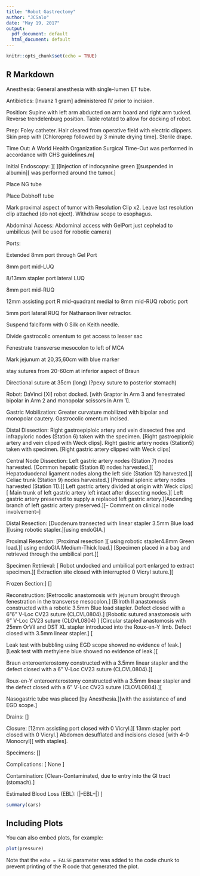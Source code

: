 ```yaml
---
title: "Robot Gastrectomy"
author: "JCSalo"
date: "May 19, 2017"
output:
  pdf_document: default
  html_document: default
---
```


```r
knitr::opts_chunk$set(echo = TRUE)
```

## R Markdown

Anesthesia: General anesthesia with single-lumen ET tube. 

Antibiotics: [Invanz 1 gram] administered IV prior to incision.

Position:  Supine with left arm abducted on arm board and right arm tucked. Reverse trendelenburg position.  Table rotated to allow for docking of robot.

Prep:  Foley catheter. Hair cleared from operative field with electric clippers.  Skin prep with [Chloroprep followed by 3 minute drying time]. Sterile drape.

Time Out: A World Health Organization Surgical Time-Out was performed in accordance with CHS guidelines.m[

Initial Endoscopy: ][  ][Injection of indocyanine green ][suspended in albumin][ was performed around the tumor.]

Place NG tube

Place Dobhoff tube

Mark proximal aspect of tumor with Resolution Clip x2.  Leave last resolution clip attached (do not eject).  Withdraw scope to esophagus.

Abdominal Access: Abdominal access with GelPort just cephelad to umbilicus (will be used for robotic camera)

Ports: 

Extended 8mm port through Gel Port

8mm port mid-LUQ

8/13mm stapler port lateral LUQ

8mm port mid-RUQ

12mm assisting port R mid-quadrant medial to 8mm mid-RUQ robotic port

5mm port lateral RUQ for Nathanson liver retractor.

Suspend falciform with 0 Silk on Keith needle.

Divide gastrocolic omentum to get access to lesser sac


Fenestrate transverse mesocolon to left of MCA


Mark jejunum at 20,35,60cm with blue marker

stay sutures from 20-60cm at inferior aspect of Braun

Directional suture at 35cm (long) (?pexy suture to posterior stomach)




Robot: DaVinci [Xi] robot docked. [with Graptor in Arm 3 and fenestrated bipolar in Arm 2 and monopolar scissors in Arm 1].

Gastric Mobilization: Greater curvature mobilized with bipolar and monopolar cautery. Gastrocolic omentum incised. 

Distal Dissection:  Right gastroepiploic artery and vein dissected free and infrapyloric nodes (Station 6) taken with the specimen. [Right gastroepiploic artery and vein cliped with Weck clips]. Right gastric artery nodes (Station5) taken with specimen. [Right gastric artery clipped with Weck clips]

Central Node Dissection:  Left gastric artery nodes (Station 7) nodes harvested.  [Common hepatic (Station 8) nodes harvested.][ Hepatoduodenal ligament nodes along the left side (Station 12) harvested.][ Celiac trunk (Station 9) nodes harvested.] [Proximal splenic artery nodes harvested (Station 11).][ Left gastric artery divided at origin with Weck clips][ Main trunk of left gastric artery left intact after dissecting nodes.][ Left gastric artery preserved to supply a replaced left gastric artery.][Ascending branch of left gastric artery preserved.][-- Comment on clinical node involvement--]

Distal Resection: [Duodenum transected with linear stapler 3.5mm Blue load ][using robotic stapler.][using endoGIA.]

Proximal Resection: [Proximal resection ][ using robotic stapler4.8mm Green load.][ using endoGIA Medium-Thick load.] [Specimen placed in a bag and retrieved through the umbilical port.][

Specimen Retrieval: [ Robot undocked and umbilical port enlarged to extract specimen.][ Extraction site closed with interrupted 0 Vicryl suture.][

Frozen Section:] []
 
Reconstruction: [Retrocolic anastomosis with jejunum brought through fenestration in the transverse mesocolon.] [Bilroth II anastomosis constructed with a robotic 3.5mm Blue load stapler. Defect closed with a 6"6" V-Loc CV23 suture (CLOVL0804).]  [Robotic sutured anastomosis with  6" V-Loc CV23 suture (CLOVL0804) ] [Circular stapled anastomosis with 25mm OrVil and DST XL stapler introduced into the Roux-en-Y limb.  Defect closed with 3.5mm linear stapler.] [ 

Leak test with bubbling using EGD scope showed no evidence of leak.][Leak test with methylene blue showed no evidence of leak.][

Braun enteroenterostomy constructed with a 3.5mm linear stapler and the defect closed with a 6" V-Loc CV23 suture (CLOVL0804).][

Roux-en-Y enteroenterostomy constructed with a 3.5mm linear stapler and the defect closed with a 6" V-Loc CV23 suture (CLOVL0804).][

Nasogastric tube was placed [by Anesthesia.][with the assistance of and EGD scope.]

Drains: []

Closure: [12mm assisting port closed with 0 Vicryl.][ 13mm stapler port closed with 0 Vicryl.]  Abdomen desufflated and incisions closed [with 4-0 Monocryl][ with staples].

Specimens:  []

Complications: [ None ]

Contamination: [Clean-Contaminated, due to entry into the GI tract (stomach).]

Estimated Blood Loss (EBL): [|--EBL--|] [


```r
summary(cars)
```

## Including Plots

You can also embed plots, for example:

```r
plot(pressure)
```

Note that the `echo = FALSE` parameter was added to the code chunk to prevent printing of the R code that generated the plot.
